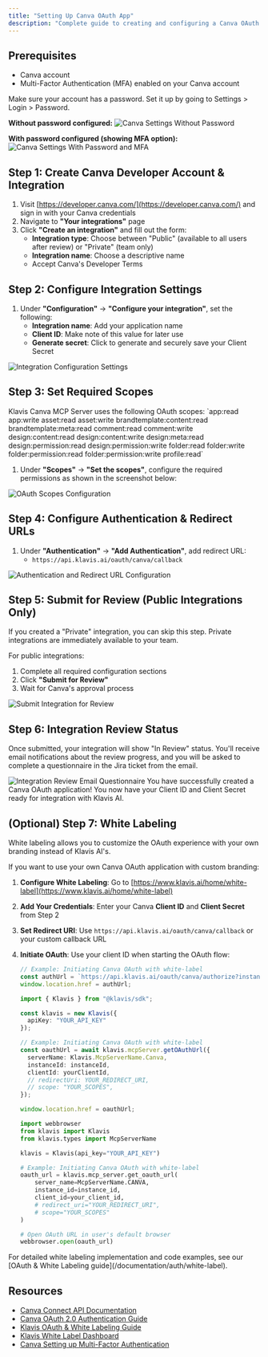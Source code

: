```yaml
---
title: "Setting Up Canva OAuth App"
description: "Complete guide to creating and configuring a Canva OAuth application"
---
```


## Prerequisites

- Canva account
- Multi-Factor Authentication (MFA) enabled on your Canva account

<Tip>
Make sure your account has a password. Set it up by going to Settings > Login > Password.
</Tip>

**Without password configured:**
<img src="/images/knowledge-base/canva_oauth_app/step1_without_password.png" alt="Canva Settings Without Password" />

**With password configured (showing MFA option):**
<img src="/images/knowledge-base/canva_oauth_app/step1_with_password.png" alt="Canva Settings With Password and MFA" />

## Step 1: Create Canva Developer Account & Integration

1. Visit [https://developer.canva.com/](https://developer.canva.com/) and sign in with your Canva credentials
2. Navigate to **"Your integrations"** page
3. Click **"Create an integration"** and fill out the form:
   - **Integration type**: Choose between "Public" (available to all users after review) or "Private" (team only)
   - **Integration name**: Choose a descriptive name
   - Accept Canva's Developer Terms

## Step 2: Configure Integration Settings

1. Under **"Configuration"** → **"Configure your integration"**, set the following:
   - **Integration name**: Add your application name
   - **Client ID**: Make note of this value for later use
   - **Generate secret**: Click to generate and securely save your Client Secret

<img src="/images/knowledge-base/canva_oauth_app/step2_config.png" alt="Integration Configuration Settings" />

## Step 3: Set Required Scopes

<Note>
Klavis Canva MCP Server uses the following OAuth scopes: `app:read app:write asset:read asset:write brandtemplate:content:read brandtemplate:meta:read comment:read comment:write design:content:read design:content:write design:meta:read design:permission:read design:permission:write folder:read folder:write folder:permission:read folder:permission:write profile:read`
</Note>

1. Under **"Scopes"** → **"Set the scopes"**, configure the required permissions as shown in the screenshot below:

<img src="/images/knowledge-base/canva_oauth_app/step3_scope.png" alt="OAuth Scopes Configuration" />

## Step 4: Configure Authentication & Redirect URLs

1. Under **"Authentication"** → **"Add Authentication"**, add redirect URL:
   - `https://api.klavis.ai/oauth/canva/callback`

<img src="/images/knowledge-base/canva_oauth_app/step4_redirect_url.png" alt="Authentication and Redirect URL Configuration" />

## Step 5: Submit for Review (Public Integrations Only)

<Note>
If you created a "Private" integration, you can skip this step. Private integrations are immediately available to your team.
</Note>

For public integrations:
1. Complete all required configuration sections
2. Click **"Submit for Review"**
3. Wait for Canva's approval process

<img src="/images/knowledge-base/canva_oauth_app/step5_submit_for_review.png" alt="Submit Integration for Review" />

## Step 6: Integration Review Status

Once submitted, your integration will show "In Review" status. You'll receive email notifications about the review progress, and you will be asked to complete a questionnaire in the Jira ticket from the email.

<img src="/images/knowledge-base/canva_oauth_app/step7_review_email.png" alt="Integration Review Email Questionnaire" />

<Check>
You have successfully created a Canva OAuth application! You now have your Client ID and Client Secret ready for integration with Klavis AI.
</Check>

## (Optional) Step 7: White Labeling 

<Note>
White labeling allows you to customize the OAuth experience with your own branding instead of Klavis AI's.
</Note>

If you want to use your own Canva OAuth application with custom branding:

1. **Configure White Labeling**: Go to [https://www.klavis.ai/home/white-label](https://www.klavis.ai/home/white-label)
2. **Add Your Credentials**: Enter your Canva **Client ID** and **Client Secret** from Step 2
3. **Set Redirect URI**: Use `https://api.klavis.ai/oauth/canva/callback` or your custom callback URL
4. **Initiate OAuth**: Use your client ID when starting the OAuth flow:

   <CodeGroup>
   
   ```javascript without SDK
   // Example: Initiating Canva OAuth with white-label
   const authUrl = `https://api.klavis.ai/oauth/canva/authorize?instance_id=${instanceId}&client_id=${yourClientId}`;
   window.location.href = authUrl;
   ```
   
   ```typescript TypeScript SDK
   import { Klavis } from "@klavis/sdk";
   
   const klavis = new Klavis({
     apiKey: "YOUR_API_KEY"
   });
   
   // Example: Initiating Canva OAuth with white-label
   const oauthUrl = await klavis.mcpServer.getOAuthUrl({
     serverName: Klavis.McpServerName.Canva,
     instanceId: instanceId,
     clientId: yourClientId,
     // redirectUri: YOUR_REDIRECT_URI,
     // scope: "YOUR_SCOPES", 
   });
   
   window.location.href = oauthUrl;
   ```
   
   ```python Python SDK
   import webbrowser
   from klavis import Klavis
   from klavis.types import McpServerName
   
   klavis = Klavis(api_key="YOUR_API_KEY")
   
   # Example: Initiating Canva OAuth with white-label
   oauth_url = klavis.mcp_server.get_oauth_url(
       server_name=McpServerName.CANVA,
       instance_id=instance_id,
       client_id=your_client_id,
       # redirect_uri="YOUR_REDIRECT_URI",
       # scope="YOUR_SCOPES"
   )
   
   # Open OAuth URL in user's default browser
   webbrowser.open(oauth_url)
   ```
   
   </CodeGroup>

<Tip>
For detailed white labeling implementation and code examples, see our [OAuth & White Labeling guide](/documentation/auth/white-label).
</Tip>

## Resources
- [Canva Connect API Documentation](https://www.canva.dev/docs/connect/)
- [Canva OAuth 2.0 Authentication Guide](https://www.canva.dev/docs/connect/authentication/)
- [Klavis OAuth & White Labeling Guide](/documentation/auth/white-label)
- [Klavis White Label Dashboard](https://www.klavis.ai/home/white-label)
- [Canva Setting up Multi-Factor Authentication](https://www.canva.com/help/login-verification/) 